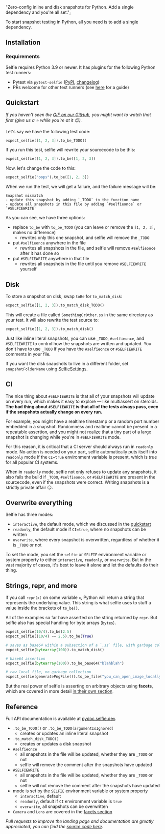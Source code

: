 
  "Zero-config inline and disk snapshots for Python. Add a single dependency and you're all set.";

<DocsImage imgAbsoluteUrl={imageUrl} />

To start snapshot testing in Python, all you need is to add a single dependency.

## Installation

### Requirements

Selfie requires Python 3.9 or newer. It has plugins for the following Python test runners:

- Pytest via `pytest-selfie` ([PyPI](https://pypi.org/project/pytest-selfie/), [changelog](https://github.com/diffplug/selfie/blob/main/python/CHANGELOG.md))
- PRs welcome for other test runners (see [here](https://github.com/diffplug/selfie/issues/350) for a guide)

## Quickstart

_If you haven't seen the [GIF on our GitHub](https://github.com/diffplug/selfie), you might want to watch that first (give us a ⭐ while you're at it 😉)._

Let's say we have the following test code:

```python
expect_selfie([1, 2, 3]).to_be_TODO()
```

If you run this test, selfie will rewrite your sourcecode to be this:

```python
expect_selfie([1, 2, 3]).to_be([1, 2, 3])
```

Now, let's change the code to this:

```python
expect_selfie("oops").to_be([1, 2, 3])
```

When we run the test, we will get a failure, and the failure message will be:

```
Snapshot mismatch
- update this snapshot by adding `_TODO` to the function name
- update all snapshots in this file by adding `#selfieonce` or `#SELFIEWRITE`
```

As you can see, we have three options:

- replace `to_be` with `to_be_TODO` (you can leave or remove the `[1, 2, 3]`, makes no difference)
  - rewrites only this one snapshot, and selfie will remove the `_TODO`
- put `#selfieonce` anywhere in the file
  - rewrites all snapshots in the file, and selfie will remove `#selfieonce` after it has done so
- put `#SELFIEWRITE` anywhere in that file
  - rewrites all snapshots in the file until you remove `#SELFIEWRITE` yourself

## Disk

To store a snapshot on disk, swap `toBe` for `to_match_disk`:

```python
expect_selfie([1, 2, 3]).to_match_disk_TODO()
```

This will create a file called `SomethingOrOther.ss` in the same directory as your test. It will also rewrite the test source to:

```python
expect_selfie([1, 2, 3]).to_match_disk()
```

Just like inline literal snapshots, you can use `_TODO`, `#selfieonce`, and `#SELFIEWRITE` to control how the snapshots are written and updated. You don't have to use `_TODO` if you have the `#selfieonce` or `#SELFIEWRITE` comments in your file.

If you want the disk snapshots to live in a different folder, set `snapshotFolderName` using [SelfieSettings](https://pydoc.selfie.dev/namespacepytest__selfie_1_1SelfieSettingsAPI).

## CI

The nice thing about `#SELFIEWRITE` is that all of your snapshots will update on every run, which makes it easy to explore — like multiassert on steroids. **The bad thing about `#SELFIEWRITE` is that all of the tests always pass, even if the snapshots actually change on every run.**

For example, you might have a realtime timestamp or a random port number embedded in a snapshot. Randomness and realtime cannot be present in a repeatable assertion, and you might not realize that a tiny part of a large snapshot is changing while you're in `#SELFIEWRITE` mode.

For this reason, it is critical that a CI server should always run in `readonly` mode. No action is needed on your part, selfie automatically puts itself into `readonly` mode if the `CI=true` environment variable is present, which is true for all popular CI systems.

When in `readonly` mode, selfie not only refuses to update any snapshots, it also fails the build if `_TODO`, `#selfieonce`, or `#SELFIEWRITE` are present in the sourcecode, even if the snapshots were correct. Writing snapshots is a strictly private affair 😏.

## Overwrite everything

Selfie has three modes:

- `interactive`, the default mode, which we discussed in the [quickstart](#quickstart)
- `readonly`, the default mode if `CI=true`, where no snapshots can be written
- `overwrite`, where every snapshot is overwritten, regardless of whether it is `_TODO` or not

To set the mode, you set the `selfie` or `SELFIE` environment variable or system property to either `interactive`, `readonly`, or `overwrite`. But in the vast majority of cases, it's best to leave it alone and let the defaults do their thing.

## Strings, repr, and more

If you call `repr(x)` on some variable `x`, Python will return a string that represents the underlying value. This string is what selfie uses to stuff a value inside the brackets of `to_be()`.

All of the examples so far have asserted on the string returned by `repr`. But selfie also has special handling for byte arrays (`bytes`).

```python
expect_selfie(10/4).to_be(2.5)
expect_selfie((10/4) == 2.5).to_be(True)

# saves as base64 within a subsection of a `.ss` file, with garbage collection for unused sections
expect_selfie(bytearray(100)).to_match_disk()

# base64 assertion
expect_selfie(bytearray(100)).to_be_base64("blahblah") 

# raw local file, no garbage collection
expect_selfie(generatePngFile()).to_be_file("you_can_open_image_locally.png") 
```

But the real power of selfie is asserting on arbitrary objects using **facets**, which are covered in more detail [in their own section](/py/facets).

## Reference

Full API documentation is available at [pydoc.selfie.dev](https://pydoc.selfie.dev).

- `.to_be_TODO()` or `.to_be_TODO(argumentIsIgnored)`
  - creates or updates an inline literal snapshot
- `.to_match_disk_TODO()`
  - creates or updates a disk snapshot
- `#selfieonce`
  - all snapshots in the file will be updated, whether they are `_TODO` or not
  - selfie will remove the comment after the snapshots have updated
- `#SELFIEWRITE`
  - all snapshots in the file will be updated, whether they are `_TODO` or not
  - selfie will not remove the comment after the snapshots have updated
- mode is set by the `SELFIE` environment variable or system property
  - `interactive`, default
  - `readonly`, default if `CI` environment variable is `true`
  - `overwrite`, all snapshots can be overwritten
- `Camera` and `Lens` are covered in the [facets section](/py/facets).

_Pull requests to improve the landing page and documentation are greatly appreciated, you can find the [source code here](https://github.com/diffplug/selfie)._
